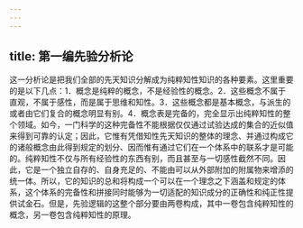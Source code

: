 ```yaml
---
---
---
```

title: 第一编先验分析论
---




这一分析论是把我们全部的先天知识分解成为纯粹知性知识的各种要素。这里重要的是以下几点：1．概念是纯粹的概念，不是经验性的概念。2．这些概念不属于直观，不属于感性，而是属于思维和知性。3．这些概念都是基本概念，与派生的或者由它们复合的概念明显有别。4．概念表是完备的，完全显示出纯粹知性的整个领域。如今，一门科学的这种完备性不能根据仅仅通过试验达成的集合的近似值来得到可靠的认定；因此，它惟有凭借知性先天知识的整体的理念、并通过构成它的诸般概念由此得到规定的划分、因而惟有通过它们在一个体系中的联系才是可能的。纯粹知性不仅与所有经验性的东西有别，而且甚至与一切感性截然不同。因此，它是一个独立自存的、自身充足的、不能由可以从外部附加的附属物来增添的统一体。所以，它的知识的总和将构成一个可以在一个理念之下涵盖和规定的体系，这个体系的完备性和拼接同时能够为一切适配的知识成分的正确性和纯正性提供试金石。但是，先验逻辑的这整个部分要由两卷构成，其中一卷包含纯粹知性的概念，另一卷包含纯粹知性的原理。